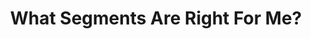 ---
title: "What Segments Are Right For Me?"
description: "Start learning what kind of segmentation could be impactful for your unique business."
sidebarTitle: "Segments 101"
---